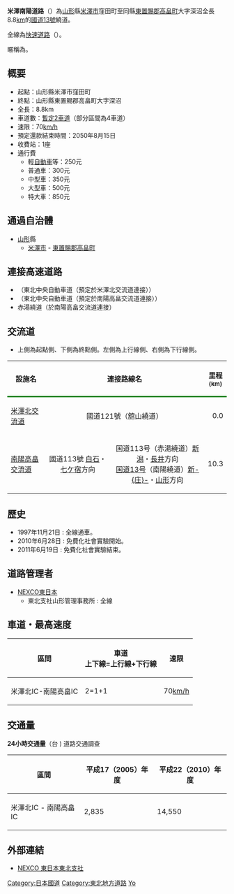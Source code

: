 
{{Infobox_road
|system           = [[高速自動車國道並行一般國道快速道路|一般國道快速道路(A')]]<br />([[收費道路|收費]])
|marker_image     =  <div style="background:#005d35; color:#FFFFFF; width:12em; height:2em; padding:1.5em 1em 1.5em 1em; margin:0.3em; text-align:center;"><span style="font-size:20px; font-weight:bold;">{{lang|ja|米沢南陽道路}}</span><div style="font-size:10px">YONEZAWA NAN-YO ROAD</div></div>
|highway_name     = 米澤南陽道路
|length_km           = 8.8
|starting_terminus= [[山形縣|山形縣]][[米澤市|米澤市]]（[[米澤北IC|米澤北交流道]]）
|cities          = 
|ending_terminus = [[山形縣|山形縣]][[東置賜郡|東置賜郡]][[高畠町|高畠町]]（[[南陽高畠IC|南陽高畠交流道]]）
|junction       =  [[東北中央自動車道|東北中央自動車道]]（預定）<br />[[File:Japanese_National_Route_Sign_0113.svg|24px]]赤湯繞道
}}

'''米澤南陽道路'''（{{jpn|j=米沢南陽道路|hg=よねざわなんようどうろ|rm=Yonezawa-Nanyō dōro|f=y}}）為[[山形縣|山形]]縣[[米澤市|米澤市]]窪田町至同縣[[東置賜郡|東置賜郡]][[高畠町|高畠町]]大字深沼全長8.8[[千米|km]]的[[國道13號|國道13號]]繞道。

全線為[[快速道路|快速道路]]（{{lang|ja|自動車専用道路}}）。

暱稱為'''{{lang|ja|うきたむドリームロード}}'''。

== 概要 ==
* 起點：山形縣米澤市窪田町
* 終點：山形縣東置賜郡高畠町大字深沼
* 全長：8.8km
* 車道數：[[2車道高速公路|暫定2車道]]（部分區間為4車道）
* 速限：70[[千米每小时|km/h]]
* 預定還款結束時間：2050年8月15日
* 收費站：1座
* 通行費
** 輕[[輕型車|自動車]]等：250元
** 普通車：300元
** 中型車：350元
** 大型車：500元
** 特大車：850元

== 通過自治體 ==
* [[山形县|山形]]縣
** [[米澤市|米澤市]] - [[東置賜郡|東置賜郡]][[高畠町|高畠町]]

== 連接高速道路 ==
* （東北中央自動車道（預定於米澤北交流道連接））
* （東北中央自動車道（預定於南陽高畠交流道連接））
* 赤湯繞道（於南陽高畠交流道連接）

== 交流道 ==
* 上側為起點側、下側為終點側。左側為上行線側、右側為下行線側。
{| border="1" cellpadding="2" cellspacing="0" class="wikitable"

! style="border-bottom:3px solid green;" |設施名
! colspan="2" style="border-bottom:3px solid green;" |連接路線名
! style="border-bottom:3px solid green;" |里程<br>
<small>(km)</small>
! style="border-bottom:3px solid green;" |所在地

|-
|[[米澤北交流道|米澤北交流道]]
| colspan="2" style="text-align:center;" |國道121號（舘山繞道）
| style="text-align:right;" |0.0
|[[米澤市|米沢市]]
|-
|[[南陽高畠交流道|南陽高畠交流道]]
| style="text-align:center;" |國道113號 [[白石市|白石]]・[[七宿町|七ケ宿]]方向
| style="text-align:center;" |国道113号（赤湯繞道）[[新潟市|新潟]]・[[長井市|長井]]方向<br>
[[國道13號|国道13号]]（南陽繞道）[[新庄市|新-{庄}-]]・[[山形市|山形]]方向
| style="text-align:right;" |10.3
|[[高畠町|高畠町]]

|}

== 歷史 ==
* 1997年11月21日 : 全線通車。
* 2010年6月28日 : 免費化社會實驗開始。
* 2011年6月19日 : 免費化社會實驗結束。

== 道路管理者 ==
* [[東日本高速公路|NEXCO東日本]]
** 東北支社山形管理事務所 : 全線

== 車道・最高速度 ==
{| border="1" class="wikitable" style="text-align: center; margin-bottom: 10px;"

!區間
!車道<br>
上下線=上行線+下行線
!速限
|-
| 米澤北IC-南陽高畠IC
|2=1+1
|70[[千米每小时|km/h]]
|}

== 交通量 ==
'''24小時交通量'''（台 ) 道路交通調查
{| class="wikitable" style="text-align:center"
!區間 
!平成17（2005）年度
!平成22（2010）年度
|-
| 米澤北IC - 南陽高畠IC 
| 2,835 
| 14,550
|}

== 外部連結 ==
* [http://www.e-nexco.co.jp/company/office_list/tohoku_office/ NEXCO 東日本東北支社] {{Wayback|url=http://www.e-nexco.co.jp/company/office_list/tohoku_office/ |date=20200214164322 }}

[[Category:日本國道|Category:日本國道]]
[[Category:東北地方道路|Category:東北地方道路]]
[[Category:東日本高速公路|Yo]]

{{東日本高速道路}}
{{東北中央自動車道}}